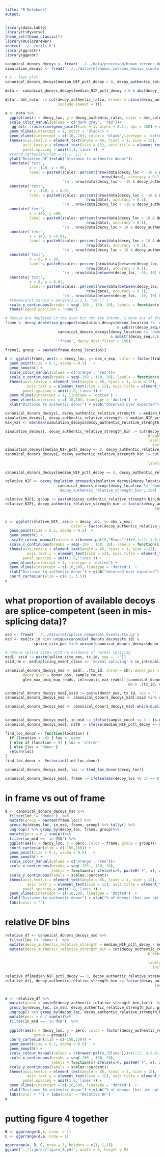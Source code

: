```yaml
---
title: "R Notebook"
output: 
---
```


```r
library(data.table)
library(tidyverse)
theme_set(theme_classic())
library(RColorBrewer)
source('../../utils.R')
library(ggrastr)
library(ggpubr)

canonical_donors_decoys <- fread('../../data/processed/human_introns_decoys.tsv.gz')
simulation_decoys <- fread('../../data/ref/human_introns_decoys_simulations.tsv.gz')

```

```r
# A - lawn plot
canonical_donors_decoys[median_NIF_pctl_decoy > 0, decoy_authentic_ratio := median_NIF_pctl_decoy / median_NIF_pctl]

data <- canonical_donors_decoys[median_NIF_pctl_decoy > 0 & abs(decoy_loc) < 150]

data[, dot_color := cut(decoy_authentic_ratio, breaks = c(min(decoy_authentic_ratio), 1, max(decoy_authentic_ratio)), 
                        include.lowest = T)]

a <- data %>%
  ggplot(aes(x = decoy_loc, y = decoy_authentic_ratio, color = dot_color)) + 
  scale_color_manual(values = c('dark grey', 'red'))+
   ggrastr::rasterise(geom_point(size = 1, alpha = 0.1), dpi = 300) + scale_y_log10(expand = c(0,0)) +
  geom_hline(yintercept = 1, color = 'black') +
  geom_vline(xintercept = c(-10, 10), color = 'black',linetype = 'dotted') +
  theme(axis.text.x = element_text(angle = 45, hjust = 1, size = 12),
        axis.text.y = element_text(size = 12), axis.title = element_text(size = 12), 
        panel.spacing = unit(1.8,'lines'))  +
  #coord_cartesian(ylim = c(-1, 1)) +
  ylab('Relative DF')+xlab("Distance to authentic donor")+
  annotate('text', 
           x = -140, y = 90, 
           label = paste0(scales::percent(nrow(data[decoy_loc < -10 & decoy_authentic_ratio > 1]) / 
                                            nrow(data), accuracy = 0.1), 
                          '\n', nrow(data[decoy_loc < -10 & decoy_authentic_ratio > 1]))) +
  annotate('text', 
           x = -140, y = 0.01, 
           label = paste0(scales::percent(nrow(data[decoy_loc < -10 & decoy_authentic_ratio <= 1]) /
                                     nrow(data), accuracy = 0.1), 
                          '\n', nrow(data[decoy_loc < -10 & decoy_authentic_ratio <= 1])))+
  annotate('text', 
           x = 140, y =90, 
           label = paste0(scales::percent(nrow(data[decoy_loc > 10 & decoy_authentic_ratio > 1]) / 
                                     nrow(data), accuracy = 0.1), 
                          '\n', nrow(data[decoy_loc > 10 & decoy_authentic_ratio > 1])))+
  annotate('text', 
           x = 140, y =0.01, 
           label = paste0(scales::percent(nrow(data[decoy_loc > 10 & decoy_authentic_ratio <=1]) / 
                                     nrow(data), accuracy = 0.1), 
                          '\n', nrow(data[decoy_loc > 10 & decoy_authentic_ratio <= 1])))+
  annotate('text', 
           x = 0, y = 90, 
           label = paste0(scales::percent(nrow(data[between(decoy_loc, -10, 10) & decoy_authentic_ratio > 1]) / 
                                     nrow(data), accuracy = 0.1), 
                          '\n', nrow(data[between(decoy_loc, -10, 10) & decoy_authentic_ratio > 1]))) +
  annotate('text', 
           x = 0, y = 0.01, 
           label = paste0(scales::percent(nrow(data[between(decoy_loc, -10, 10) & decoy_authentic_ratio <= 1]) / 
                                     nrow(data), accuracy = 0.1), 
                          '\n', nrow(data[between(decoy_loc, -10, 10) & decoy_authentic_ratio <= 1]))) +
  #theme(plot.margin = margin(2,2,2,2, "cm")) + 
  scale_x_continuous(breaks = seq(-150 , 150, 20), labels = function(x) ifelse(x>0, paste0('+', x), x), expand = c(0, 0)) +
  theme(legend.position = 'none')


```


```r
# decoys are depleted in the exon but not the intron, & more out of frame
frame <- decoy_depletion_grouped(simulation_decoys[decoy_location != 'donor'  
                                                   & substr(decoy_seq,6,6) == 'T'], 
                        canonical_donors_decoys[decoy_location != 'donor'
                                                & substr(decoy_seq,6,6) == 'T'], 
                        'frame', decoy_dist_filter = 150)

frame[, group := paste0(frame,decoy_location)]

b <- ggplot(frame, aes(x = decoy_loc, y= obs_v_exp, color = factor(frame), group = group))  +
  geom_point(size = 0.1, alpha = 0.5)   + 
  geom_smooth() +
  scale_color_manual(values = c('orange', 'red'))+ 
  scale_x_continuous(breaks = seq(-150 , 150, 20), labels = function(x) ifelse(x>0, paste0('+', x), x), expand = c(0, 0)) +
  theme(axis.text.x = element_text(angle = 45, hjust = 1, size = 12),
          axis.text.y = element_text(size = 12), axis.title = element_text(size = 12), 
        panel.spacing = unit(1.8,'lines')) +
  geom_hline(yintercept = 1, linetype = 'dotted') +
  geom_vline(xintercept = c(-10,10), linetype = 'dotted')  + 
  xlab("Distance to authentic donor") + ylab("observed over expected")  + labs(color = "") + coord_cartesian(ylim = c(0.1, 1.5))
```

```r
canonical_donors_decoys[, decoy_authentic_relative_strength := median_NIF_pctl_decoy / median_NIF_pctl]
simulation_decoys[, decoy_authentic_relative_strength := median_NIF_pctl_decoy / median_NIF_pctl]
max_val <- max(max(simulation_decoys$decoy_authentic_relative_strength), max(canonical_donors_decoys$decoy_authentic_relative_strength))

simulation_decoys[, decoy_authentic_relative_strength_bin := cut(decoy_authentic_relative_strength, 
                                                                 breaks = c(0, 0.1,0.2,0.3,0.4, 0.5, 0.9, max_val),
                                                                 labels = c('<10%','10-20%','20-30%','30-40%','40-50%', '50-90%', '>=90%'),
                                                                   include.lowest = F)]
simulation_decoys[median_NIF_pctl_decoy == 0, decoy_authentic_relative_strength_bin := 'DF=0']
canonical_donors_decoys[, decoy_authentic_relative_strength_bin := cut(decoy_authentic_relative_strength, 
                                                                       breaks =  c(0, 0.1,0.2,0.3,0.4, 0.5, 0.9, max_val),
                                                                 labels = c('<10%','10-20%','20-30%','30-40%','40-50%', '50-90%', '>=90%'),
                                                                       include.lowest = F)]
canonical_donors_decoys[median_NIF_pctl_decoy == 0, decoy_authentic_relative_strength_bin := 'DF=0']

relative_NIF <- decoy_depletion_grouped(simulation_decoys[decoy_location != 'donor'  & substr(decoy_seq,6,6) == 'T'], 
                        canonical_donors_decoys[decoy_location != 'donor'  & substr(decoy_seq,6,6) == 'T'],
                        'decoy_authentic_relative_strength_bin', 150) 

relative_NIF[, group := paste0(decoy_authentic_relative_strength_bin,decoy_location)]
relative_NIF[, decoy_authentic_relative_strength_bin := factor(decoy_authentic_relative_strength_bin, 
                                                                    levels = c("DF=0","<10%","10-20%","20-30%","30-40%","40-50%","50-90%",">=90%"))]


c <- ggplot(relative_NIF, aes(x = decoy_loc, y= obs_v_exp, 
                              color = factor(decoy_authentic_relative_strength_bin), group = group))  +
  geom_point(size = 0.1, alpha = 0.5)  + 
  geom_smooth() + 
   scale_colour_manual(values = c(brewer.pal(8,"Blues")))+#,[c(2, 4,6,8)], 'grey'))+
  scale_x_continuous(breaks = seq(-150 , 150, 20), labels = function(x) ifelse(x>0, paste0('+', x), x), expand = c(0, 0)) +
  theme(axis.text.x = element_text(angle = 45, hjust = 1, size = 12),
          axis.text.y = element_text(size = 12), axis.title = element_text(size = 12), 
        panel.spacing = unit(1.8,'lines')) +
  geom_hline(yintercept = 1, linetype = 'dotted') +
  geom_vline(xintercept = c(-10,10), linetype = 'dotted')  + 
  xlab("Distance to authentic donor") + ylab("observed over expected")  + labs(color = "Relative DF") +
  coord_cartesian(ylim = c(0.1, 1.5))
c
```




# what proportion of available decoys are splice-competent (seen in mis-splicing data)?

```r
msd <- fread('../../data/ref/splice_competent_events.tsv.gz')
msd <- msd[tx_id %in% unique(canonical_donors_decoys$tx_id) & 
             splice_site_pos %in% unique(canonical_donors_decoys$donor_pos)]

# remove splice sites with no evidence of normal splicing
msd[, ssid := paste(splice_site_pos, tx_id, sep = ':')]
ssid_rm <- msd[splicing_event_class == 'normal splicing' & in_intropolis == F & in_gtex == F, ssid]

canonical_donors_decoys_msd <- msd[, .(tx_id, chrom = chr, donor_pos = splice_site_pos, 
        decoy_gloc = donor_pos, sample_count, 
        gtex_max_uniq_map_reads, intropolis_max_reads)][canonical_donors_decoys, 
                                                        on = .(tx_id, chrom, donor_pos, decoy_gloc)]

canonical_donors_decoys_msd[,ssid := paste(donor_pos, tx_id, sep = ':')]
canonical_donors_decoys_msd <- canonical_donors_decoys_msd[!ssid %in% ssid_rm]

canonical_donors_decoys_msd <- canonical_donors_decoys_msd[-which(duplicated(canonical_donors_decoys_msd[, .(tx_id, chrom, 
                                                                                                             donor_pos, decoy_gloc)]) == T),]
```

```r
canonical_donors_decoys_msd[, in_msd := ifelse(sample_count <= 3 | is.na(sample_count), 'not in MSD', 'in MSD')]
canonical_donors_decoys_msd[, nif0 := ifelse(median_NIF_pctl_decoy == 0, 'NIF=0', 'NIF>0')]
```
      
```r

find_loc_donor <- function(location) {
  if (location < -9) { loc = 'exon'
  } else if (location > 9) { loc = 'intron'
  } else {loc = 'donor'}
  return(loc)
}
find_loc_donor <- Vectorize(find_loc_donor)

canonical_donors_decoys_msd[, loc := find_loc_donor(decoy_loc)]

canonical_donors_decoys_msd[, frame := ifelse(abs(decoy_loc %% 3) == 0, 'in-frame', 'out of frame')]
```
      
# in frame vs out of frame

```r
d <- canonical_donors_decoys_msd %>%
  filter(loc != 'donor')  %>%
  mutate(group = paste0(frame,loc)) %>%
  group_by(decoy_loc, in_msd, frame, group) %>% tally() %>% 
  ungroup() %>% group_by(decoy_loc, frame, group)%>% 
  mutate(perc = n / sum(n))%>%
  filter(in_msd == 'in MSD') %>%
  ggplot(aes(x = decoy_loc, y = perc, color = frame, group = group))+
  coord_cartesian(xlim = c(-150,150)) +
  geom_point(size = 0.1, alpha = 0.5)   + 
  geom_smooth() +
  scale_color_manual(values = c('orange', 'red'))+ 
  scale_x_continuous(breaks = seq(-150 , 150, 20), 
                     labels = function(x) ifelse(x>0, paste0('+', x), x), expand = c(0, 0)) +
  scale_y_continuous(labels = scales::percent)+ 
  theme(axis.text.x = element_text(angle = 45, hjust = 1, size = 12),
          axis.text.y = element_text(size = 12), axis.title = element_text(size = 12), 
        panel.spacing = unit(1.8,'lines')) +
  geom_vline(xintercept = c(-10,10), linetype = 'dotted')  + 
  xlab("Distance to authentic donor") + ylab("% of decoys that are splice-competent")  +
  labs(color = "") 
```

# relative DF bins

```r
relative_df <- canonical_donors_decoys_msd %>%
  filter(loc != 'donor')  %>%
  mutate(decoy_authentic_relative_strength = median_NIF_pctl_decoy / median_NIF_pctl) %>%
  mutate(decoy_authentic_relative_strength_bin = cut(decoy_authentic_relative_strength, 
                                                                 breaks = c(0, 0.1, 0.2, 0.3, 0.4, 0.5, 0.9,
                                                                            max(decoy_authentic_relative_strength)),
                                                                 labels = c('<10%','10-20%','20-30%','30-40%','40-50%', '50-90%', '>=90%'),
                                                                   include.lowest = F)) %>% setDT()

relative_df[median_NIF_pctl_decoy == 0, decoy_authentic_relative_strength_bin := 'DF=0']
relative_df[, decoy_authentic_relative_strength_bin := factor(decoy_authentic_relative_strength_bin, 
                                                                    levels = c("DF=0","<10%","10-20%","20-30%","30-40%","40-50%","50-90%",">=90%"))]


e <- relative_df %>%
  mutate(group = paste0(decoy_authentic_relative_strength_bin,loc))  %>%
  group_by(decoy_loc, in_msd, decoy_authentic_relative_strength_bin, group) %>% tally() %>% 
  ungroup() %>% group_by(decoy_loc, decoy_authentic_relative_strength_bin, group)%>% 
  mutate(perc = n / sum(n))%>%
  filter(in_msd == 'in MSD')  %>%
  
  ggplot(aes(x = decoy_loc, y = perc, color = factor(decoy_authentic_relative_strength_bin),
             group = group))+
  coord_cartesian(xlim = c(-150,150)) +
  geom_point(size = 0.1, alpha = 0.5)   + 
  geom_smooth() + 
  scale_colour_manual(values = c(brewer.pal(8,"Blues")))+#[c(2, 4,6,8)], 'grey'))+ 
  scale_x_continuous(breaks = seq(-150 , 150, 20), 
                     labels = function(x) ifelse(x>0, paste0('+', x), x), expand = c(0, 0)) +
  scale_y_continuous(labels = scales::percent)+ 
  theme(axis.text.x = element_text(angle = 45, hjust = 1, size = 12),
          axis.text.y = element_text(size = 12), axis.title = element_text(size = 12), 
        panel.spacing = unit(1.8,'lines')) +
  geom_vline(xintercept = c(-10,10), linetype = 'dotted')  + 
  xlab("Distance to authentic donor") + ylab("% of decoys that are splice-competent")  +
  labs(color = "") + labs(color = "Relative DF") 
e
```


# putting figure 4 together

```r


B <- ggarrange(b,c, nrow  = 1)
C <- ggarrange(d,e, nrow = 1)

ggarrange(a, B, C, nrow = 3, heights = c(1, 1,1))
ggsave('../figures/figure_4.pdf', width = 9, height = 9)
```


